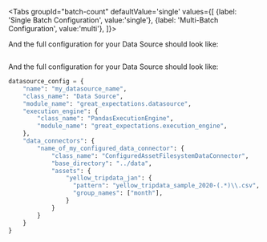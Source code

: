 

<Tabs
  groupId="batch-count"
  defaultValue='single'
  values={[
  {label: 'Single Batch Configuration', value:'single'},
  {label: 'Multi-Batch Configuration', value:'multi'},
  ]}>

  <TabItem value="single">

<ConfigForAssetsConfiguredSingle />

And the full configuration for your Data Source should look like:

```python title="Python" name="version-0.18 docs/docusaurus/docs/snippets/how_to_configure_a_pandas_datasource.py pandas_configured_datasource_single_batch_full_snippet"
```

<NoteExplicitConfiguredAssetsSingle />

  </TabItem>
  <TabItem value="multi">


<ConfigForAssetsConfiguredMulti />

And the full configuration for your Data Source should look like:

```python title="Python" name="version-0.18 docs/docusaurus/docs/snippets/how_to_configure_a_pandas_datasource.py pandas_configured_datasource_multi_batch_full_snippet"
datasource_config = {
    "name": "my_datasource_name",
    "class_name": "Data Source",
    "module_name": "great_expectations.datasource",
    "execution_engine": {
        "class_name": "PandasExecutionEngine",
        "module_name": "great_expectations.execution_engine",
    },
    "data_connectors": {
        "name_of_my_configured_data_connector": {
            "class_name": "ConfiguredAssetFilesystemDataConnector",
            "base_directory": "../data",
            "assets": {
                "yellow_tripdata_jan": {
                  "pattern": "yellow_tripdata_sample_2020-(.*)\\.csv",
                  "group_names": ["month"],
                }
            }
        }
    }
}
```

<NoteExplicitConfiguredAssetsMulti />

  </TabItem>
  </Tabs>
